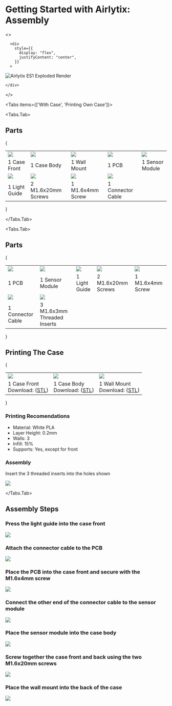 
# Getting Started with Airlytix: Assembly

<>

      <div
        style={{
          display: "flex",
          justifyContent: "center",
        }}
      >

<Image
        src="/es1-exploded.png"
        alt="Airlytix ES1 Exploded Render"
        width={999}
        height={562}
        sizes="(max-width: 500px) 100vw, (max-width: 999px) 50vw, 33vw"
      />

    </div>
</>


<Tabs items={['With Case', 'Printing Own Case']}>

  <Tabs.Tab>

## Parts

{
<table>
  <tbody>
    <tr>
      <td width={"20%"}>
      <Image src="/part-front.png" width={128} height={128} />
      </td>
      <td width={"20%"}>
      <Image src="/part-body.png" width={128} height={128} />
      </td>
      <td width={"20%"}>
      <Image src="/part-wall-clip.png" width={128} height={128} />
      </td>
      <td width={"20%"}>
      <Image src="/part-pcb.png" width={128} height={128} />
      </td>
      <td width={"20%"}>
      <Image src="/part-sen55.png" width={128} height={128} />
      </td>
    </tr>
    <tr>
      <td width={"20%"}>
      1 Case Front
      </td>
      <td width={"20%"}>
      1 Case Body
      </td>
      <td width={"20%"}>
      1 Wall Mount
      </td>
      <td width={"20%"}>
      1 PCB
      </td>
      <td width={"20%"}>
      1 Sensor Module
      </td>
    </tr>
    <tr>
      <td width={"20%"}>
      <Image src="/part-light-pipe.png" width={128} height={128} />
      </td>
      <td width={"20%"}>
      <Image src="/part-screw-20mm.png" width={128} height={128} />
      </td>
      <td width={"20%"}>
      <Image src="/part-screw-4mm.png" width={128} height={128} />
      </td>
      <td width={"20%"}>
      <Image src="/part-connector-cable.png" width={128} height={128} />
      </td>
    </tr>
    <tr>
      <td width={"20%"}>
      1 Light Guide
      </td>
      <td width={"20%"}>
      2 M1.6x20mm Screws
      </td>
      <td width={"20%"}>
      1 M1.6x4mm Screw
      </td>
      <td width={"20%"}>
      1 Connector Cable
      </td>
    </tr>
  </tbody>
</table>
}

  </Tabs.Tab>

  <Tabs.Tab>

## Parts

{
<table>
  <tbody>
    <tr>
      <td width={"20%"}>
      <Image src="/part-pcb.png" width={128} height={128} />
      </td>
      <td width={"20%"}>
      <Image src="/part-sen55.png" width={128} height={128} />
      </td>
      <td width={"20%"}>
      <Image src="/part-light-pipe.png" width={128} height={128} />
      </td>
      <td width={"20%"}>
      <Image src="/part-screw-20mm.png" width={128} height={128} />
      </td>
      <td width={"20%"}>
      <Image src="/part-screw-4mm.png" width={128} height={128} />
      </td>
    </tr>
    <tr>
      <td width={"20%"}>
      1 PCB
      </td>
      <td width={"20%"}>
      1 Sensor Module
      </td>
      <td width={"20%"}>
      1 Light Guide
      </td>
      <td width={"20%"}>
      2 M1.6x20mm Screws
      </td>
      <td width={"20%"}>
      1 M1.6x4mm Screw
      </td>
    </tr>
    <tr>
      <td width={"20%"}>
      <Image src="/part-connector-cable.png" width={128} height={128} />
      </td>
      <td width={"20%"}>
      <Image src="/part-threaded-insert.png" width={128} height={128} />
      </td>
    </tr>
    <tr>
      <td width={"20%"}>
      1 Connector Cable
      </td>
      <td width={"20%"}>
      3 M1.6x3mm Threaded Inserts
      </td>
    </tr>
  </tbody>
</table>
}

## Printing The Case

{
<table>
  <tbody>
    <tr>
      <td max-width={128}>
      <Image src="/part-front.png" width={128} height={128} />
      </td>
      <td max-width={128}>
      <Image src="/part-body.png" width={128} height={128} />
      </td>
      <td max-width={128}>
      <Image src="/part-wall-clip.png" width={128} height={128} />
      </td>
    </tr>
    <tr>
      <td max-width={128}>
      1 Case Front<br />
      Download: (<a href="https://raw.githubusercontent.com/Airlytix/cases/main/es1/es1-front.stl">STL</a>)
      </td>
      <td max-width={128}>
      1 Case Body<br />
      Download: (<a href="https://raw.githubusercontent.com/Airlytix/cases/main/es1/es1-main_body.stl">STL</a>)
      </td>
      <td max-width={128}>
      1 Wall Mount<br />
      Download: (<a href="https://raw.githubusercontent.com/Airlytix/cases/main/es1/es1-wall_clip_screw.stl">STL</a>)
      </td>
    </tr>
  </tbody>
</table>
}

  ### Printing Recomendations

  - Material: White PLA
  - Layer Height: 0.2mm
  - Walls: 3
  - Infill: 15%
  - Supports: Yes, except for front

  ### Assembly

  Insert the 3 threaded inserts into the holes shown


  <Image src="/part-front-inserts.png" width={256} height={256} />

  </Tabs.Tab>
</Tabs>



## Assembly Steps

<Steps>

### Press the light guide into the case front

  <Image src="/assembly-step1.png" width={512} height={512} />

### Attach the connector cable to the PCB
  
  <Image src="/assembly-step2.png" width={512} height={512} />

### Place the PCB into the case front and secure with the M1.6x4mm screw
  
  <Image src="/assembly-step3.png" width={512} height={512} />

### Connect the other end of the connector cable to the sensor module

  <Image src="/assembly-step4.png" width={512} height={512} />

### Place the sensor module into the case body

  <Image src="/assembly-step5.png" width={512} height={512} />

### Screw together the case front and back using the two M1.6x20mm screws

  <Image src="/assembly-step6.png" width={512} height={512} />

### Place the wall mount into the back of the case

  <Image src="/assembly-step7.png" width={512} height={512} />

</Steps>